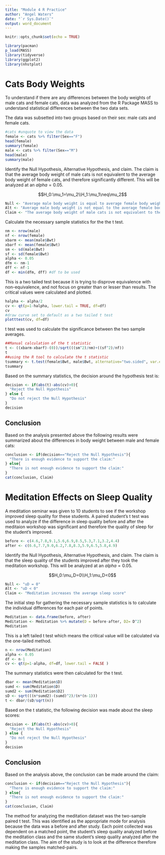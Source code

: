 ---
title: "Module 4 R Practice"
author: "Angel Waters"
date: "`r Sys.Date()`"
output: word_document
---

```{r setup, include=FALSE}
knitr::opts_chunk$set(echo = TRUE)
```

```{r Packages, include=FALSE}
library(pacman)
p_load(MASS)
library(tidyverse)
library(ggplot2)
library(nhstplot)
```


# Cats Body Weights

To understand if there are any differences between the body weights of male cats and female cats, data was analyzed from the R Package MASS to understand statistical differences between the two data sets.

The data was subsetted into two groups based on their sex: male cats and female cats.
```{r Subset Cats Data}
#cats #unquote to view the data
female <- cats %>% filter(Sex=="F")
head(female)
summary(female)
male <- cats %>% filter(Sex=="M")
head(male)
summary(male)
```

Identify the Null Hypothesis, Alternative Hypothesis, and claim.  The claim is that the average body weight of male cats is not equivalent to the average body weight of female cats, and therefore significantly different. This will be analyzed at an $alpha = 0.05$.

$$H_0:\mu_1=\mu_2\\H_1:\mu_1\neq\mu_2$$
```{r Cats Hypotheses and Claim, include=FALSE}
Null <- "Average male body weight is equal to average female body weight"
Alt <- "Average male body weight is not equal to the average female body weight"
Claim <- "The average body weight of male cats is not equivalent to the average body weight of female cats."
```

Calculate the necessary sample statistics for the the t test.
```{r Cats Sample Statistics}
nm <- nrow(male)
nf <- nrow(female)
xbarm <- mean(male$Bwt)
xbarf <- mean(female$Bwt)
sm <- sd(male$Bwt)
sf <- sd(female$Bwt)
alpha <- 0.05
dfm <- nm-1
dff <- nf-1
df <- min(dfm, dff) #df to be used 
```

This is a two tailed test because it is trying to disprove equivalence with non-equivalence, and not focus on greater than or lesser than results.  The critical values were calculated and plotted.
```{r Cats critical values}
halpha <- alpha/2
cv <- qt(p=1-halpha, lower.tail = TRUE, df=df)
cv
#draw curve set to default as a two tailed t test
plotttest(cv, df=df)
```

t test was used to calculate the significance between the two sample averages.
```{r Cats t test}
##Manual calculation of the t statistic
t <- ((xbarm-xbarf)-(0))/sqrt(((sm^2)/nm)+((sf^2)/nf))
t
##using the R tool to calculate the t statistic
tsummary <- t.test(female$Bwt, male$Bwt, alternative="two.sided", var.equal = FALSE, mu=0, conf.level = 0.95)
tsummary
```

Based on the summary statistics, the decision around the hypothesis test is:
```{r Cats decision, echo=FALSE}
decision <- if(abs(t)-abs(cv)>0){
  "Reject the Null Hypothesis"
} else {
  "Do not reject the Null Hypothesis"
}
decision
```

## Conclusion
Based on the analysis presented above the following results were summarized about the differences in body weight between male and female cats:
```{r Cats conclusion, echo=FALSE}
conclusion <- if(decision=="Reject the Null Hypothesis"){
  "There is enough evidence to support the claim:"
} else{
  "There is not enough evidence to support the claim:"
}
cat(conclusion, Claim)
```

\newpage

# Meditation Effects on Sleep Quality

A meditation seminar was given to 10 students to see if the workshop improved sleep quality for these students.  A paired student's t test was used to analyze if the difference in sleep quality before and after the meditaion workshop was significant and therefore the quality of sleep for the student's improved.

```{r Meditation Dataset}
before <- c(4.6,7.8,9.1,5.6,6.9,8.5,5.3,7.1,3.2,4.4)
after <- c(6.6,7.7,9.0,6.2,7.8,8.3,5.9,6.5,5.8,4.9)
```

Identify the Null Hypothesis, Alternative Hypothesis, and claim.  The claim is that the sleep quality of the students improved after they took the meditation workshop. This will be analyzed at an $alpha = 0.05$.

$$H_0:\mu_D=0\\H_1:\mu_D<0$$

```{r Meditation Hypotheses and claims, include=FALSE}
Null <- "uD = 0"
Alt <- "uD < 0"
Claim <- "Meditation increases the average sleep score"
```

The initial step for gathering the necessary sample statistics is to calculate the individual differences for each pair of points.
```{r Differences, echo=FALSE}
Meditation <- data.frame(before, after)
Meditation <- Meditation %>% mutate(D = before-after, D2= D^2)
Meditation
```

This is a left tailed t test which means the critical value will be calculated via the one-tailed method.
```{r Meditation critical values}
n <- nrow(Meditation)
alpha <- 0.05
df <- n-1
cv <- qt(p=1-alpha, df=df, lower.tail = FALSE )
```

The summary statistics were then calculated for the t test.
```{r Meditation t.test calculation}
dbar <- mean(Meditation$D)
sumd <- sum(Meditation$D)
sumd2 <- sum(Meditation$D2)
sD <- sqrt(((n*sumd2)-(sumd)^2)/(n*(n-1)))
t <- dbar/(sD/sqrt(n))
```

Based on the t statistic, the following decision was made about the sleep scores:
```{r Meditation Decision, echo=FALSE}
decision <- if(abs(t)-abs(cv)>0){
  "Reject the Null Hypothesis"
} else {
  "Do not reject the Null Hypothesis"
}
decision
```

## Conclusion

Based on the analysis above, the conclusion can be made around the claim:
```{r Meditation Conclusion, echo=FALSE}
conclusion <- if(decision=="Reject the Null Hypothesis"){
  "There is enough evidence to support the claim:"
} else{
  "There is not enough evidence to support the claim:"
}
cat(conclusion, Claim)
```

The method for analyzing the meditation dataset was the two-sample paired t test.  This was identified as the appropriate mode for analysis because the data was a before and after study.  Each point collected was dependent on a matched point, the student's sleep quality analyzed before the meditation class and the same student's sleep quality analyzed after the meditation class.  The aim of the study is to look at the difference therefore making the samples matched-pairs.
